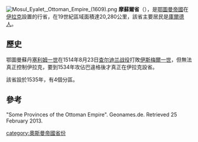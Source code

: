 {{expand|time=2015-11-04T00:41:11+00:00}}
{{refimprove|time=2015-11-04T00:41:11+00:00}}
[[File:Mosul_Eyalet,_Ottoman_Empire_(1609).png|thumb]]
'''摩蘇爾省'''（{{Lang-ota|ایالت موصل}}），是[[鄂圖曼帝國|鄂圖曼帝國]]在[[伊拉克|伊拉克]]設置的行省，在19世紀區域面積達20,280公里，該省主要居民是[[庫爾德人|庫爾德人]]。

==歷史==
鄂圖曼蘇丹[[塞利姆一世|塞利姆一世]]在1514年8月23日[[查尔迪兰战役|查尔迪兰战役]]打敗[[伊斯梅爾一世|伊斯梅爾一世]]，但無法真正控制伊拉克，要到1534年攻佔巴違格後才真正在伊拉克設省。

該省設於1535年，有4個分區。

==參考==
"Some Provinces of the Ottoman Empire". Geonames.de. Retrieved 25 February 2013.

{{奥斯曼帝国行政区划}}
[[category:奧斯曼帝國省份|category:奧斯曼帝國省份]]